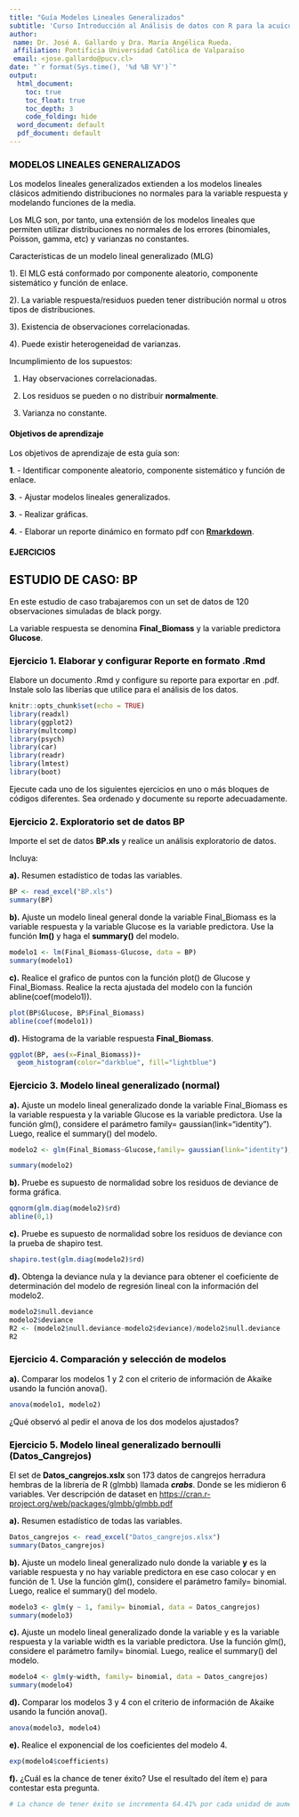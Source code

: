 ```yaml
---
title: "Guía Modelos Lineales Generalizados"
subtitle: 'Curso Introducción al Análisis de datos con R para la acuicultura'
author:
 name: Dr. José A. Gallardo y Dra. María Angélica Rueda.
 affiliation: Pontificia Universidad Católica de Valparaíso
 email: <jose.gallardo@pucv.cl>
date: "`r format(Sys.time(), '%d %B %Y')`"
output:
  html_document:
    toc: true
    toc_float: true
    toc_depth: 3
    code_folding: hide
  word_document: default
  pdf_document: default
---
```


<style>
#TOC {
  color: black;
  font-familiy: Calibri;
  font-size: 14px;
  border-color: #708090; 
}
body {
   color: black;
   font-familiy: Calibri;
}

pre {
  color: black;
  background-color: #F8F8FF;
}
# header {
  color: #800000;
  font-familiy: Calibri;
  background-color: #F5F5F5;
  opacity: 0.8;
  font-size: 16px;
}
</style>

### MODELOS LINEALES GENERALIZADOS

Los modelos lineales generalizados extienden a los modelos lineales clásicos admitiendo distribuciones no normales para la variable respuesta y modelando funciones de la media.

Los MLG son, por tanto, una extensión de los modelos lineales que permiten
utilizar distribuciones no normales de los errores (binomiales, Poisson, gamma, etc) y varianzas no constantes. 

Características de un modelo lineal generalizado (MLG)

1). El MLG está conformado por componente aleatorio, componente sistemático y función de enlace.

2). La variable respuesta/residuos pueden tener distribución normal u otros tipos de distribuciones.

3). Existencia de observaciones correlacionadas.

4). Puede existir heterogeneidad de varianzas.

Incumplimiento de los supuestos:

1) Hay observaciones correlacionadas.

2) Los residuos se pueden o no distribuir **normalmente**.

3) Varianza no constante.


#### **Objetivos de aprendizaje**

Los objetivos de aprendizaje de esta guía son:

**1**. - Identificar componente aleatorio, componente sistemático y función de enlace.

**3**. - Ajustar modelos lineales generalizados. 

**3**. - Realizar gráficas. 

**4**. - Elaborar un reporte dinámico en formato pdf con **[Rmarkdown](https://rmarkdown.rstudio.com/)**.

#### EJERCICIOS

## ESTUDIO DE CASO: BP

En este estudio de caso trabajaremos con un set de datos de 120 observaciones simuladas de black porgy.  

La variable respuesta se denomina **Final_Biomass** y la variable predictora **Glucose**.

### **Ejercicio 1.** Elaborar y configurar Reporte en formato .Rmd

Elabore un documento .Rmd y configure su reporte para exportar en .pdf. Instale solo las liberías que utilice para el análisis de los datos.

```r
knitr::opts_chunk$set(echo = TRUE)
library(readxl)
library(ggplot2)
library(multcomp)
library(psych)
library(car)
library(readr)
library(lmtest)
library(boot)
```

Ejecute cada uno de los siguientes ejercicios en uno o más bloques de códigos diferentes. Sea ordenado y documente su reporte adecuadamente.

### **Ejercicio 2.** Exploratorio set de datos BP

Importe el set de datos **BP.xls** y realice un análisis exploratorio de datos. 

Incluya: 

**a).** Resumen estadístico de todas las variables.

```r
BP <- read_excel("BP.xls")
summary(BP)

```

**b).** Ajuste un modelo lineal general donde la variable Final_Biomass es la variable respuesta y la variable Glucose es la variable predictora. Use la función **lm()** y haga el **summary()** del modelo.

```r
modelo1 <- lm(Final_Biomass~Glucose, data = BP)
summary(modelo1)
```

**c).** Realice el grafico de puntos con la función plot() de Glucose y Final_Biomass. Realice la recta ajustada del modelo con la función abline(coef(modelo1)).

```r
plot(BP$Glucose, BP$Final_Biomass)
abline(coef(modelo1))
```

**d).** Histograma de la variable respuesta **Final_Biomass**.

```r

ggplot(BP, aes(x=Final_Biomass))+
  geom_histogram(color="darkblue", fill="lightblue")

```

### **Ejercicio 3.** Modelo lineal generalizado (normal)

**a).** Ajuste un modelo lineal generalizado donde la variable Final_Biomass es la variable respuesta y la variable Glucose es la variable predictora. Use la función glm(), considere el parámetro family= gaussian(link="identity"). Luego, realice el summary() del modelo.


```r

modelo2 <- glm(Final_Biomass~Glucose,family= gaussian(link="identity"), data = BP)

summary(modelo2)
```

**b).** Pruebe es supuesto de normalidad sobre los residuos de deviance de forma gráfica. 

```r
qqnorm(glm.diag(modelo2)$rd)
abline(0,1)
```

**c).** Pruebe es supuesto de normalidad sobre los residuos de deviance con la prueba de shapiro test. 

```r
shapiro.test(glm.diag(modelo2)$rd)
```

**d).** Obtenga la deviance nula y la deviance para obtener el coeficiente de determinación del modelo de regresión lineal con la información del modelo2. 

```r
modelo2$null.deviance
modelo2$deviance
R2 <- (modelo2$null.deviance-modelo2$deviance)/modelo2$null.deviance
R2
```

### **Ejercicio 4.** Comparación y selección de modelos

**a).** Comparar los modelos 1 y 2 con el criterio de información de Akaike usando la función anova().  

```r
anova(modelo1, modelo2)
```

¿Qué observó al pedir el anova de los dos modelos ajustados?

### **Ejercicio 5.** Modelo lineal generalizado bernoulli (Datos_Cangrejos)

El set de **Datos_cangrejos.xslx** son 173 datos de cangrejos herradura hembras de la librería de R (glmbb) llamada **_crabs_**. Donde se les midieron 6 variables. Ver descripción de dataset en <https://cran.r-project.org/web/packages/glmbb/glmbb.pdf>

**a).** Resumen estadístico de todas las variables.
```r
Datos_cangrejos <- read_excel("Datos_cangrejos.xlsx")
summary(Datos_cangrejos)
```

**b).** Ajuste un modelo lineal generalizado nulo donde la variable **y** es la variable respuesta y no hay variable predictora en ese caso colocar y en función de 1. Use la función glm(), considere el parámetro family= binomial. Luego, realice el summary() del modelo.

```r
modelo3 <- glm(y ~ 1, family= binomial, data = Datos_cangrejos)
summary(modelo3)
```

**c).** Ajuste un modelo lineal generalizado donde la variable y es la variable respuesta y la variable width es la variable predictora. Use la función glm(), considere el parámetro family= binomial. Luego, realice el summary() del modelo.

```r
modelo4 <- glm(y~width, family= binomial, data = Datos_cangrejos)
summary(modelo4)
```

**d).** Comparar los modelos 3 y 4 con el criterio de información de Akaike usando la función anova(). 

```r
anova(modelo3, modelo4)
```

**e).** Realice el exponencial de los coeficientes del modelo 4.

```r
exp(modelo4$coefficients)
```

**f).** ¿Cuál es la chance de tener éxito? Use el resultado del ítem e) para contestar esta pregunta.

```r
# La chance de tener éxito se incrementa 64.41% por cada unidad de aumento en la variable width.
```


